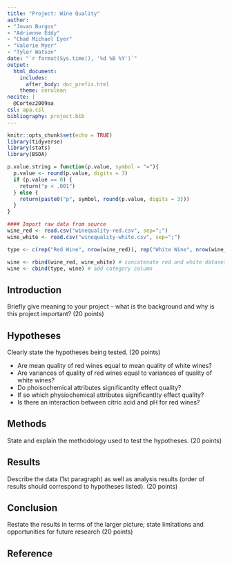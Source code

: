 ```yaml
---
title: "Project: Wine Quality"
author: 
- "Jovan Burgos"
- "Adrienne Eddy"
- "Chad Michael Eyer"
- "Valorie Myer"
- "Tyler Watson"
date: "`r format(Sys.time(), '%d %B %Y')`"
output:
  html_document:
    includes:
      after_body: doc_prefix.html
    theme: cerulean
nocite: |
  @Cortez2009aa
csl: apa.csl
bibliography: project.bib
---
```


```r
knitr::opts_chunk$set(echo = TRUE)
library(tidyverse)
library(stats)
library(BSDA)

p.value.string = function(p.value, symbol = "="){
  p.value <- round(p.value, digits = 3)
  if (p.value == 0) {
    return("p < .001")
  } else {
    return(paste0("p", symbol, round(p.value, digits = 3)))
  }
}

#### Import raw data from source
wine_red <- read.csv("winequality-red.csv", sep=";")
wine_white <- read.csv("winequality-white.csv", sep=";")

type <- c(rep("Red Wine", nrow(wine_red)), rep("White Wine", nrow(wine_white))) # create new column to show wine category

wine <- rbind(wine_red, wine_white) # concatenate red and white datasets
wine <- cbind(type, wine) # add category column
```

## Introduction

Briefly give meaning to your project – what is the background and why is this project important?  (20 points)

## Hypotheses

Clearly state the hypotheses being tested.  (20 points)

- Are mean quality of red wines equal to mean quality of white wines?
- Are variances of quality of red wines equal to variances of quality of white wines?
- Do phoisochemical attributes significantlty effect quality?
- If so which physiochemical attributes significantlty effect quality?
- Is there an interaction between citric acid and pH for red wines?

## Methods

State and explain the methodology used to test the hypotheses.  (20 points)

## Results

Describe the data (1st paragraph) as well as analysis results (order of results should correspond to hypotheses listed).  (20 points)

## Conclusion

Restate the results in terms of the larger picture; state limitations and opportunities for future research (20 points)

## Reference

<!-- Work

### Chad and Tyler's initial work

#### Testing data summarization

```r
white.summary <- wine_white %>% summarise(mean.citric.acid = mean(citric.acid), sd.citric.acid = sd(citric.acid), median.citric.acid = median(citric.acid))
white.summary
```

The mean (standard deviation) citric acid content is `r round(white.summary$mean.citric.acid[1], digits = 2)` (`r round(white.summary$sd.citric.acid[1], digits = 2)`) <br>
The median citric acid content is `r round(white.summary$median.citric.acid[1], digits = 2)`.

#### Test of variability pH

##### Hypotheses

* $H_0: \sigma_r = \sigma_w$
* $H_1: \sigma_r \ne \sigma_w$

##### Test statistic

```r
pHvar.f <- var.test(wine_red$pH, wine_white$pH, alternative = "t", conf.level = 0.95, ratio = 1)
```

* $F_0 = `r round(pHvar.f$statistic, digits = 2)`$.
* $`r p.value.string(pHvar.f$p.value)`$.

##### Rejection region

Reject $H_0$ if $p < \alpha$, where $\alpha=0.05$. $`r p.value.string(pHvar.f$p.value)` \nless 0.05.$

##### Conclusion and interpretation

Fail to reject $H_0$. There is insufficient evidence to suggest that there is a difference in the variability of pH between red and white wines.

### Jovan's initial work

```r
# wine_red <- read.csv("winequality-red.csv", sep=";")
# wine_white <- read.csv("winequality-white.csv", sep=";")
# wine <- rbind(wine_red, wine_white)
# type <- as.factor(c(rep("Red Wine", nrow(wine_red)), rep("White Wine", nrow(wine_white))))
# wine <- cbind(wine, type)
```

#### 1. One Way Anova Test on the contain of Sulfure Dioxide

```r
wine.Summary <-  wine %>% group_by(type) %>% summarise(mean_alcohol = mean(total.sulfur.dioxide), stdev_alcohol = sd(total.sulfur.dioxide))
wine.Summary
```

```r
wine_anova_results <- aov(total.sulfur.dioxide ~ type, data = wine)
wine_anova_table <- summary(wine_anova_results)
wine_anova_table
#pander(wine_anova_table, style='rmarkdown') 
```

##### Hypothesis test

**Hypotheses**

$H_0: \ \mu_1 = \mu_2$ <br> 
$H_1: \ \mu_1 \ne \mu_2$

**Test Statistic**

$F_0 = `r p.value.string(wine_anova_table[[1]][["F value"]][1])`$.

***p*-value**

$`r p.value.string(wine_anova_table[[1]][["Pr(>F)"]][1])`$.

**Rejection Region**

Reject if $p < \alpha$, where $\alpha=0.05$.

**Conclusion and Interpretation**

Reject $H_0$. There is sufficient evidence to suggest that the total sulfure dioxide contain in the two wine are diferent.

### Adrienne's initial work

#### Testing assumptions on ANOVA

```r
almost_sas <- function(aov.results){
  par(mfrow=c(2,2))
  plot(aov.results, which=1)
  plot(aov.results, which=2)
  aov_residuals <- residuals(aov.results)
  plot(density(aov_residuals))
  hist(aov_residuals)
}


almost_sas(wine_anova_results)
```




```
The residuals are normal, but variances are not equal. 
Since there are only two groups, should we look at doing an independent samples t-test with unequal variances?  Or is it better to run ANOVA/KW since we have so many samples?  I'm just curious why ANOVA was run instead of t-test
```

```r
y <- as.data.frame(wine_red)
p1 <- ggplot(y, aes(sample = total.sulfur.dioxide))
p1 <- p1 + 
        stat_qq() + 
        stat_qq_line() +
  labs(title="qq plot of sulfur dioxide in red wine")+
        theme_bw()

p1

y <- as.data.frame(wine_white)
p2 <- ggplot(y, aes(sample = total.sulfur.dioxide))
p2 <- p2 + 
        stat_qq() + 
        stat_qq_line() +
  labs(title="qq plot of sulfur dioxinde in white wine")+
        theme_bw()

p2
```

```
Both sets of data are not normal. Is this why we ran ANOVA?   
```
### Jovan's work

#### 2. Kruskal-Wallis Test on the Alcohol Content


```r
wine.Summary2 <-  wine %>% group_by(type) %>% summarise(alcohol_median = median(alcohol), alcohol_IQR = IQR(alcohol))
wine.Summary2
```

```r
wine_KW_results <- kruskal.test(alcohol ~ type, data = wine)
wine_KW_results
```

**Hypotheses**

$H_0: \ \mbox{M}_1 = \mbox{M}_2$ <br> 
$H_1: \ \mbox{M}_1 \ne \mbox{M}_2$ 

**Test Statistic**

$H = `r round(wine_KW_results$statistic,digits=2)`$.

***p*-value**

$`r p.value.string(wine_KW_results$p.value)`$.

**Rejection Region**

Reject if $p < \alpha$, where $\alpha=0.05$.

**Conclusion and Interpretation**

Fail to reject $H_0$. There is not sufficient evidence to suggest that there is a diferent in the alcohol contain of the two type of wines.

### Adrienne's work

#### Assumptions for KW

```r
alcohol_anova_results <- aov(alcohol ~ type, data = wine)
alcohol_anova_results

plot(alcohol_anova_results)

```
```r
almost_sas(alcohol_anova_results)
```

looking at theses graphs, we can see that while a lot of our residuals are on the 45 degree line, we have a lot that aren't.  The histogram of our residuals isn't quite bell shaped. It is skewed.  Therefore, we say that normality is broken and Kruskal-Walis was necessary.

```
Since we have only two groups, should we run an indpendent samples t-test? Or the nonparametric version?  Or is it better to run the anova and KW since we have so many samples?
```
### Jovan's work

#### 3. Test of variability pH


```r
pHvar <- var.test(wine_red$pH, wine_white$pH, alternative = "t", conf.level = 0.95, ratio = 1)
pHvar 
```

**Hypotheses**

* $H_0: \sigma_r = \sigma_w$
* $H_1: \sigma_r \ne \sigma_w$

**Test Statistic**

* $F_0 = `r round(pHvar$statistic, digits = 2)`$.
* $`r p.value.string(pHvar$p.value)`$.

**Rejection Region**

Reject $H_0$ if $p < \alpha$, where $\alpha=0.05$. $`r p.value.string(pHvar$p.value)` \nless 0.05.$

**Conclusion and Interpretation**

Fail to reject $H_0$. There is insufficient evidence to suggest that there is a difference in the variability of pH between red and white wines.


#### 4. Test of contain of Chlorides

Formally test to determine if the mean of the chlorides contain on red wine is greater than that of white wine. Use the appropriate version of the t-test with the critical at the α = 0.05 level.

```r
wine.Summary <-  wine %>% group_by(type) %>% summarise(mean_alcohol = mean(chlorides), stdev_alcohol = sd(chlorides))
wine.Summary
```

```r
chlorides_t <- t.test(wine_red$chlorides, wine_white$chlorides, paired = FALSE, alternative = "greater")
chlorides_t
chlorides_p <- p.value.string(chlorides_t$p.value)
```

**Hypotheses**

$H_0: \ \mu_R \le \mu_W$ <br> 
$H_1: \ \mu_R > \mu_w$

**Test Statistic**

$t_0 = `r round(chlorides_t$statistic, digits=3)`$.

***p*-value**

$`r chlorides_p`$.

**Rejection Region**

Reject if $p < \alpha$, where $\alpha=0.01$.

**Conclusion and Interpretation**

Reject $H_0$. There is sufficient evidence to suggest that the contain chlorides in the red wine are greather than the white wine.


#### 5. Test of variability of residual sugar 

```r
rsvar <- var.test(wine_red$residual.sugar, wine_white$residual.sugar, alternative = "t", conf.level = 0.95, ratio = 1)
rsvar
```

**Hypotheses**

* $H_0: \sigma_r = \sigma_w$
* $H_1: \sigma_r \ne \sigma_w$

**Test Statistic**

* $F_0 = `r round(rsvar$statistic, digits = 2)`$.
* $`r p.value.string(rsvar$p.value)`$.

**Rejection Region**

Reject $H_0$ if $p < \alpha$, where $\alpha=0.05$. $`r p.value.string(rsvar$p.value)` < 0.05.$

**Conclusion and Interpretation**

Reject $H_0$. There is sufficient evidence to suggest that there is a difference in the variability of residual sugar contain between red and white wines.


#### 6. Test of contain of Citrid Acid

Formally test to determine if the mean of the citrid acid contain on red wine is less than that of white wine. Use the appropriate version of the t-test with the critical at the α = 0.05 level.

```r
wine.Summary3 <-  wine %>% group_by(type) %>% summarise(mean_alcohol = mean(citric.acid), stdev_alcohol = sd(citric.acid))
wine.Summary3
```

```r
citricacid_t <- t.test(wine_red$citric.acid, wine_white$citric.acid, paired = FALSE, alternative = "less")
citricacid_t
citricacid_p <- p.value.string(chlorides_t$p.value)
```

**Hypotheses**

$H_0: \ \mu_R \ge \mu_W$ <br> 
$H_1: \ \mu_R < \mu_w$

**Test Statistic**

$t_0 = `r round(citricacid_t$statistic, digits=3)`$.

***p*-value**

$`r citricacid_p`$.

**Rejection Region**

Reject if $p < \alpha$, where $\alpha=0.01$.

**Conclusion and Interpretation**

Reject $H_0$. There is sufficient evidence to suggest that the contain of citric acid in the red wine is less than the white wine.


#### 7. Proportion Test on Density??? 

```
What are density units for wine?  What does this mean in the real world? What does density greater than one mean?  Why did we run this test three times with numbers so close to each other?  (not critisising... just trying to figure out what's going on)---this would be a good intro to this section
```

```r
wine_density1 <- z.test(wine$density, alternative = "greater", mu = 1, sigma.x = sd(wine$density))
wine_density1
```

**Hypotheses**

$H_0: \ \mu \le 1$ <br>
$H_1: \ \mu > 1$

**Test Statistic**

$z = `r wine_density1$statistic`$.

***p*-value**

$p = `r wine_density1$p.value`$.

**Rejection Region**

Reject if $p < \alpha$, where $\alpha=0.05$.

**Conclusion and Interpretation**

Fail to reject $H_0$. There is not sufficient evidence to suggest that the mean density wine is greater than 1.

```r
wine_density2 <- z.test(wine$density, alternative = "less", mu = 0.98, sigma.x = sd(wine$density))
wine_density2
```

**Hypotheses**

$H_0: \ \mu \ge 0.98$ <br>
$H_1: \ \mu < 0.98$

```
Changed the alternative hypothesis to match test run
```

**Test Statistic**

$z = `r wine_density2$statistic`$.

***p*-value**

$p = `r wine_density2$p.value`$.

**Rejection Region**

Reject if $p < \alpha$, where $\alpha=0.05$.

**Conclusion and Interpretation**

Fail to reject $H_0$. There is not sufficient evidence to suggest that the mean density wine is less than 0.98.

```r
wine_density3 <- z.test(wine$density, alternative = "less", mu = 0.99, sigma.x = sd(wine$density))
wine_density3
```

**Hypotheses**

$H_0: \ \mu \ge 0.99$ <br>
$H_1: \ \mu < 0.99$

```
Changed alternate hypothesis to match test run
```

**Test Statistic**

$z = `r wine_density3$statistic`$.

***p*-value**

$p = `r wine_density3$p.value`$.

**Rejection Region**

Reject if $p < \alpha$, where $\alpha=0.05$.

**Conclusion and Interpretation**

Fail to reject $H_0$. There is not sufficient evidence to suggest that the mean density wine is less than 0.99.


#### 8. Regression model

```
What is the regression actually modeling? for every one unit increase in all these predictors, what is our outcome?
Why don't we break it down and run just a few of these and have something that might be related?  like see if sulfur dioxide predicts pH or if alcohol content predicts sulfur 
```

Then in the idividual predictors, we need to test what we decide on one by one as predictors of our outcome.  

```r
one_model <- lm(quality ~ fixed.acidity + volatile.acidity + citric.acid + residual.sugar + chlorides + total.sulfur.dioxide + density + pH + sulphates + alcohol, data=wine)
one_coef <- coefficients(one_model)
one_anova <- anova(one_model)
one_summary <- summary(one_model)
one_t <- as_tibble(one_summary[[4]])
one_ci <- as_tibble(confint(one_model, level=0.95))
```

The resulting regression model is 
\[ \hat{y} = `r one_coef[[1]]` + `r one_coef[[2]]`x_1 + `r one_coef[[3]]`x_2 + `r one_coef[[4]]`x_3 + `r one_coef[[5]]`x_4 + `r one_coef[[6]]`x_5 + `r one_coef[[7]]`x_6 + `r one_coef[[8]]`x_7 + `r one_coef[[9]]`x_8 + `r one_coef[[10]]`x_9\]

#### ANOVA table and testing for significance of regression line

The corresponding ANOVA table is as follows

```r
one_anova
```

**Hypotheses**

$H_0: \ \beta_1=\beta_2=\beta_3=\beta_4=\beta_5=\beta_6=\beta_7=\beta_8=\beta_9 = 0$ <br>
$H_1: $ at least one is not zero

```
changed hypothesis to match test run.  The test is an F test... a multivariable model with nine betas. 
```


**Test Statistic**

$F_0 = `r round(one_anova$"F value"[1], digits=2)`$.

***p*-value**

$`r p.value.string(one_anova$"Pr(>F)"[3])`$.

**Rejection Region**

Reject if $p < \alpha$, where $\alpha=0.05$.

**Conclusion and Interpretation**

Comparing every p value of the previous table with the alpha, can be check that with at lest one of then is greather than alpha, by this reason fail to reject $H_0$. There is not sufficient evidence to suggest that the regression line is significant.

#### Testing for significance of individual predictor

##### Test for fixed acidity

**Hypotheses**

$H_0: \ \beta_1 = 0$ <br>
$H_1: \ \beta_1 \ne 0$

**Test Statistic**

$t_0 = `r round(one_t$"t value"[2], digits=2)`$.

***p*-value**

$`r p.value.string(one_t$"Pr(>|t|)"[4])`$.

**Rejection Region**

Reject if $p < \alpha$, where $\alpha=0.05$.

**Conclusion and Interpretation**

Comparing every p value of the previous table with the alpha, can be check that with at lest one of then is greather than alpha, by this reason fail to reject $H_0$. There is not sufficient evidence to suggest that fixed acidity is a significant predictor of 

-->
